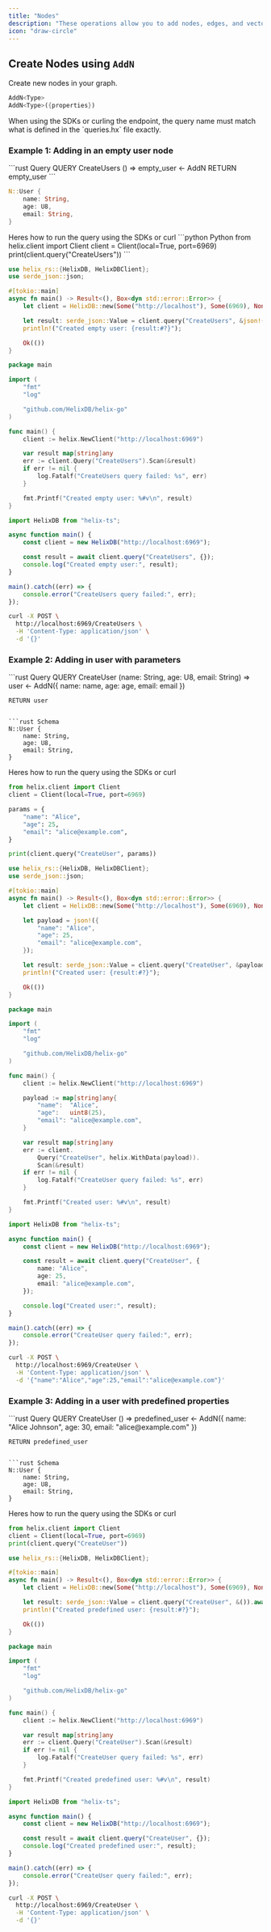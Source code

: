 ```yaml
---
title: "Nodes"
description: "These operations allow you to add nodes, edges, and vectors to your graph."
icon: "draw-circle"
---
```


## Create Nodes using `AddN` &nbsp;

Create new nodes in your graph.

```rust
AddN<Type>
AddN<Type>({properties})
```

<Warning>
When using the SDKs or curling the endpoint, the query name must match what is defined in the `queries.hx` file exactly.
</Warning>

### Example 1: Adding in an empty user node
<CodeGroup>
```rust Query
QUERY CreateUsers () =>
    empty_user <- AddN<User>
    RETURN empty_user
```

```rust Schema
N::User {
    name: String,
    age: U8,
    email: String,
}
```
</CodeGroup>
Heres how to run the query using the SDKs or curl

<CodeGroup>
```python Python
from helix.client import Client
client = Client(local=True, port=6969)
print(client.query("CreateUsers"))
```

```rust Rust [expandable]
use helix_rs::{HelixDB, HelixDBClient};
use serde_json::json;

#[tokio::main]
async fn main() -> Result<(), Box<dyn std::error::Error>> {
    let client = HelixDB::new(Some("http://localhost"), Some(6969), None);

    let result: serde_json::Value = client.query("CreateUsers", &json!({})).await?;
    println!("Created empty user: {result:#?}");

    Ok(())
}
```

```go Go [expandable]
package main

import (
    "fmt"
    "log"

    "github.com/HelixDB/helix-go"
)

func main() {
    client := helix.NewClient("http://localhost:6969")

    var result map[string]any
    err := client.Query("CreateUsers").Scan(&result)
    if err != nil {
        log.Fatalf("CreateUsers query failed: %s", err)
    }

    fmt.Printf("Created empty user: %#v\n", result)
}
```

```typescript TypeScript [expandable]
import HelixDB from "helix-ts";

async function main() {
    const client = new HelixDB("http://localhost:6969");

    const result = await client.query("CreateUsers", {});
    console.log("Created empty user:", result);
}

main().catch((err) => {
    console.error("CreateUsers query failed:", err);
});
```

```bash Curl
curl -X POST \
  http://localhost:6969/CreateUsers \
  -H 'Content-Type: application/json' \
  -d '{}'
```
</CodeGroup>


### Example 2: Adding in user with parameters
<CodeGroup>
```rust Query
QUERY CreateUser (name: String, age: U8, email: String) =>
    user <- AddN<User>({
        name: name,
        age: age,
        email: email
    })

    RETURN user
```

```rust Schema
N::User {
    name: String,
    age: U8,
    email: String,
}
```
</CodeGroup>

Heres how to run the query using the SDKs or curl
<CodeGroup>
```python Python [expandable]
from helix.client import Client
client = Client(local=True, port=6969)

params = {
    "name": "Alice",
    "age": 25,
    "email": "alice@example.com",
}

print(client.query("CreateUser", params))
```

```rust Rust [expandable]
use helix_rs::{HelixDB, HelixDBClient};
use serde_json::json;

#[tokio::main]
async fn main() -> Result<(), Box<dyn std::error::Error>> {
    let client = HelixDB::new(Some("http://localhost"), Some(6969), None);

    let payload = json!({
        "name": "Alice",
        "age": 25,
        "email": "alice@example.com",
    });

    let result: serde_json::Value = client.query("CreateUser", &payload).await?;
    println!("Created user: {result:#?}");

    Ok(())
}
```

```go Go [expandable]
package main

import (
    "fmt"
    "log"

    "github.com/HelixDB/helix-go"
)

func main() {
    client := helix.NewClient("http://localhost:6969")

    payload := map[string]any{
        "name":  "Alice",
        "age":   uint8(25),
        "email": "alice@example.com",
    }

    var result map[string]any
    err := client.
        Query("CreateUser", helix.WithData(payload)).
        Scan(&result)
    if err != nil {
        log.Fatalf("CreateUser query failed: %s", err)
    }

    fmt.Printf("Created user: %#v\n", result)
}
```

```typescript TypeScript [expandable]
import HelixDB from "helix-ts";

async function main() {
    const client = new HelixDB("http://localhost:6969");

    const result = await client.query("CreateUser", {
        name: "Alice",
        age: 25,
        email: "alice@example.com",
    });

    console.log("Created user:", result);
}

main().catch((err) => {
    console.error("CreateUser query failed:", err);
});
```

```bash Curl
curl -X POST \
  http://localhost:6969/CreateUser \
  -H 'Content-Type: application/json' \
  -d '{"name":"Alice","age":25,"email":"alice@example.com"}'
```
</CodeGroup>


### Example 3: Adding in a user with predefined properties
<CodeGroup>
```rust Query
QUERY CreateUser () =>
    predefined_user <- AddN<User>({
        name: "Alice Johnson",
        age: 30,
        email: "alice@example.com"
    })

    RETURN predefined_user
```

```rust Schema
N::User {
    name: String,
    age: U8,
    email: String,
}
```
</CodeGroup>


Heres how to run the query using the SDKs or curl
<CodeGroup>
```python Python
from helix.client import Client
client = Client(local=True, port=6969)
print(client.query("CreateUser"))
```

```rust Rust [expandable]
use helix_rs::{HelixDB, HelixDBClient};

#[tokio::main]
async fn main() -> Result<(), Box<dyn std::error::Error>> {
    let client = HelixDB::new(Some("http://localhost"), Some(6969), None);

    let result: serde_json::Value = client.query("CreateUser", &()).await?;
    println!("Created predefined user: {result:#?}");

    Ok(())
}
```

```go Go [expandable]
package main

import (
    "fmt"
    "log"

    "github.com/HelixDB/helix-go"
)

func main() {
    client := helix.NewClient("http://localhost:6969")

    var result map[string]any
    err := client.Query("CreateUser").Scan(&result)
    if err != nil {
        log.Fatalf("CreateUser query failed: %s", err)
    }

    fmt.Printf("Created predefined user: %#v\n", result)
}
```

```typescript TypeScript [expandable]
import HelixDB from "helix-ts";

async function main() {
    const client = new HelixDB("http://localhost:6969");

    const result = await client.query("CreateUser", {});
    console.log("Created predefined user:", result);
}

main().catch((err) => {
    console.error("CreateUser query failed:", err);
});
```

```bash Curl
curl -X POST \
  http://localhost:6969/CreateUser \
  -H 'Content-Type: application/json' \
  -d '{}'
```
</CodeGroup>

